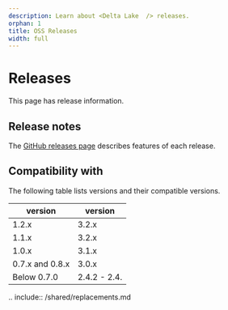 ```yaml
---
description: Learn about <Delta Lake  /> releases.
orphan: 1
title: OSS Releases
width: full
---
```


# Releases

This page has release information.

## Release notes

The [GitHub releases page](https://github.com/delta-io/delta/releases/) describes features of each release.

## Compatibility with <Apache Spark  />

The following table lists <Delta Lake  /> versions and their compatible <Apache Spark  /> versions.

| <Delta Lake  /> version | <Apache Spark  /> version |
| --- | --- |
| 1.2.x | 3.2.x |
| 1.1.x | 3.2.x |
| 1.0.x | 3.1.x |
| 0.7.x and 0.8.x | 3.0.x |
| Below 0.7.0 | 2.4.2 - 2.4._<latest>_ |

.. include:: /shared/replacements.md


